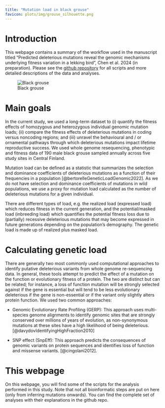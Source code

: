 ```yaml
---
title: "Mutation load in black grouse"
favicon: plots/img/grouse_silhouette.png
---
```


# Introduction

This webpage contains a summary of the workflow used in the manuscript titled "Predicted deleterious mutations reveal the genomic mechanisms underlying fitness variation in a lekking bird", Chen et al. 2024 (in preparation). Please see the [github repository](https://github.com/rshuhuachen/ms_load_grouse) for all scripts and more detailed descriptions of the data and analyses.

![Black grouse](plots/img/grouse.jpeg)

# Main goals

In the current study, we used a long-term dataset to (i) quantify the fitness effects of homozygous and heterozygous individual genomic mutation loads; (ii) compare the fitness effects of deleterious mutations in coding versus noncoding regions; and (iii) unravel the behavioural and / or ornamental pathways through which deleterious mutations impact lifetime reproductive success. We used whole genome resequencing, phenotypic and fitness data of 190 male black grouse sampled annually across five study sites in Central Finland.

Mutation load can be defined as a statistic that summarizes the selection and dominance coefficients of deleterious mutations as a function of their frequencies in a population [@bertorelleGeneticLoadGenomic2022]. As we do not have selection and dominance coefficients of mutations in wild populations, we use a proxy for mutation load calculated as the number of deleterious mutations for a given individual.

There are different types of load, e.g. the realized load (expressed load) which reduces fitness in the current generation, and the potential/masked load (inbreeding load) which quantifies the potential fitness loss due to (partially) recessive deleterious mutations that may become expressed in future generations depending on the population's demography. The genetic load is made up of realized plus masked load.

# Calculating genetic load

There are generally two most commonly used computational approaches to identify putative deleterious variants from whole genome re-sequencing data. In general, these tools attempt to predict the effect of a mutation on the function or evolutionary fitness of a protein. The two are distinct but can be related; for instance, a loss of function mutation will be strongly selected against if the gene is essential but will tend to be less evolutionary deleterious if the gene is non-essential or if the variant only slightly alters protein function. We used two common approaches:

-   Genomic Evolutionary Rate Profiling (GERP): This approach uses multi-species genome alignments to identify genomic sites that are strongly conserved over millions of years of evolution, as non-synonymous mutations at these sites have a high likelihood of being deleterious. [@davydovIdentifyingHighFraction2010]

-   SNP effect (SnpEff): This approach predicts the consequences of genomic variants on protein sequences and identifies loss of function and missense variants. [@cingolani2012].

# This webpage

On this webpage, you will find some of the scripts for the analysis performed in this study. Note that not all bioinformatic steps are put on here (only from inferring mutations onwards). You can find the complete set of analyses with their explanations in the github repo.
